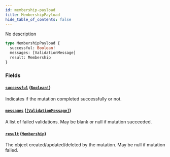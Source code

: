 ```yaml
---
id: membership-payload
title: MembershipPayload
hide_table_of_contents: false
---
```



No description

```graphql
type MembershipPayload {
  successful: Boolean!
  messages: [ValidationMessage]
  result: Membership
}
```


### Fields

#### [`successful`](#) ([`Boolean!`](/swapi/scalars/boolean))

Indicates if the mutation completed successfully or not.


#### [`messages`](#) ([`[ValidationMessage]`](/swapi/objects/validation-message))

A list of failed validations. May be blank or null if mutation succeeded.


#### [`result`](#) ([`Membership`](/swapi/objects/membership))

The object created/updated/deleted by the mutation. May be null if mutation failed.
